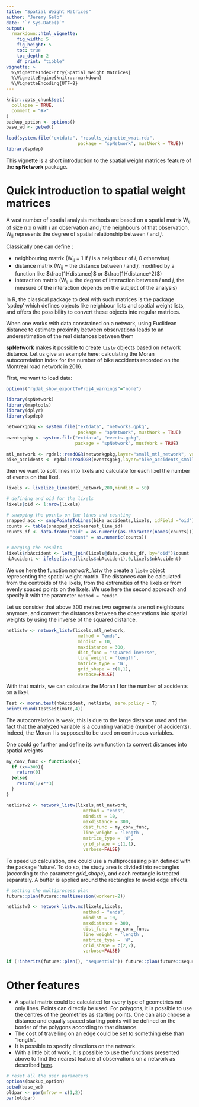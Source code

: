 ```yaml
---
title: "Spatial Weight Matrices"
author: "Jeremy Gelb"
date: "`r Sys.Date()`"
output:
  rmarkdown::html_vignette:
    fig_width: 5
    fig_height: 5
    toc: true
    toc_depth: 2
    df_print: "tibble"
vignette: >
  %\VignetteIndexEntry{Spatial Weight Matrices}
  %\VignetteEngine{knitr::rmarkdown}
  %\VignetteEncoding{UTF-8}
---
```


```r
knitr::opts_chunk$set(
  collapse = TRUE,
  comment = "#>"
)
backup_option <- options()
base_wd <- getwd()
```

```r
load(system.file("extdata", "results_vignette_wmat.rda",
                           package = "spNetwork", mustWork = TRUE))
library(spdep)
```

This vignette is a short introduction to the spatial weight matrices feature of the **spNetwork** package.

# Quick introduction to spatial weight matrices

A vast number of spatial analysis methods are based on a spatial matrix W<sub>ij</sub> of size  *n* x *n* with *i* an observation and *j* the neighbours of that observation. W<sub>ij</sub> represents the degree of spatial relationship between *i* and *j*.

Classically one can define : 

* neighbouring matrix (W<sub>ij</sub> = 1 if *j* is a neighbour of *i*, 0 otherwise)
* distance matrix (W<sub>ij</sub> = the distance between *i* and *j*, modified by a function like $\frac{1}{distance}$ or $\frac{1}{distance^2}$)
* interaction matrix (W<sub>ij</sub> = the degree of interaction between *i* and *j*, the measure of the interaction depends on the subject of the analysis)

In R, the classical package to deal with such matrices is the package 'spdep' which defines objects like neighbour lists and spatial weight lists, and offers the possibility to convert these objects into regular matrices.

When one works with data constrained on a network, using Euclidean distance to estimate proximity between observations leads to an underestimation of the real distances between them

**spNetwork** makes it possible to create `listw` objects based on network distance. Let us give an example here: calculating the Moran autocorrelation index for the number of bike accidents recorded on the Montreal road network in 2016.

First, we want to load data:

```r
options("rgdal_show_exportToProj4_warnings"="none")

library(spNetwork)
library(maptools)
library(dplyr)
library(spdep)

networkgpkg <- system.file("extdata", "networks.gpkg",
                           package = "spNetwork", mustWork = TRUE)
eventsgpkg <- system.file("extdata", "events.gpkg",
                          package = "spNetwork", mustWork = TRUE)

mtl_network <- rgdal::readOGR(networkgpkg,layer="small_mtl_network", verbose = FALSE)
bike_accidents <- rgdal::readOGR(eventsgpkg,layer="bike_accidents_small", verbose = FALSE)


```

then we want to split lines into lixels and calculate for each lixel the number of events on that lixel.

```r
lixels <- lixelize_lines(mtl_network,200,mindist = 50)

# defining and oid for the lixels
lixels$oid <- 1:nrow(lixels)

# snapping the points on the lines and counting
snapped_acc <- snapPointsToLines(bike_accidents,lixels, idField ="oid")
counts <- table(snapped_acc$nearest_line_id)
counts_df <- data.frame("oid" = as.numeric(as.character(names(counts))),
                        "count" = as.numeric(counts))

# merging the results
lixels$nbAccident <- left_join(lixels@data,counts_df, by="oid")$count
nbAccident <- ifelse(is.na(lixels$nbAccident),0,lixels$nbAccident)
```

We use here the function *network_listw* the create a `listw` object representing the spatial weight matrix. The distances can be calculated from the centroids of the lixels, from the extremities of the lixels or from evenly spaced points on the lixels. We use here the second approach and specify it with the parameter `method = "ends"`.

Let us consider that above 300 metres two segments are not neighbours anymore, and convert the distances between the observations into spatial weights by using the inverse of the squared distance.

```r
netlistw <- network_listw(lixels,mtl_network,
                           method = "ends",
                           mindist = 10,
                           maxdistance = 300,
                           dist_func = "squared inverse",
                           line_weight = 'length',
                           matrice_type = 'W',
                           grid_shape = c(1,1),
                           verbose=FALSE)
```
With that matrix, we can calculate the Moran I for the number of accidents on a lixel.

```r
Test <- moran.test(nbAccident, netlistw, zero.policy = T)
print(round(Test$estimate,4))
```

The autocorrelation is weak, this is due to the large distance used and the fact that the analyzed variable is a counting variable (number of accidents). Indeed, the Moran I is supposed to be used on continuous variables.

One could go further and define its own function to convert distances into spatial weights

```r
my_conv_func <- function(x){
  if (x>=300){
    return(0)
  }else{
    return(1/x**3)
  }
}

netlistw2 <- network_listw(lixels,mtl_network,
                             method = "ends",
                             mindist = 10,
                             maxdistance = 300,
                             dist_func = my_conv_func,
                             line_weight = 'length',
                             matrice_type = 'W',
                             grid_shape = c(1,1),
                             verbose=FALSE)

```

To speed up calculation, one could use a multiprocessing plan defined with the package 'future'. To do so, the study area is divided into rectangles (according to the parameter *grid_shape*), and each rectangle is treated separately. A buffer is applied around the rectangles to avoid edge effects.

```r
# setting the multiprocess plan
future::plan(future::multisession(workers=2))

netlistw3 <- network_listw.mc(lixels,lixels,
                             method = "ends",
                             mindist = 10,
                             maxdistance = 300,
                             dist_func = my_conv_func,
                             line_weight = 'length',
                             matrice_type = 'W',
                             grid_shape = c(2,2),
                             verbose=FALSE)

if (!inherits(future::plan(), "sequential")) future::plan(future::sequential)
```

# Other features

* A spatial matrix could be calculated for every type of geometries not only lines. Points can directly be used. For polygons, it is possible to use the centres of the geometries as starting points. One can also choose a distance and equally spaced starting points will be defined on the border of the polygons according to that distance.
* The cost of travelling on an edge could be set to something else than "length".
* It is possible to specify directions on the network.
* With a little bit of work, it is possible to use the functions presented above to find the nearest feature of observations on a network as described [here](https://github.com/JeremyGelb/spNetwork/issues/3).

```r
# reset all the user parameters
options(backup_option)
setwd(base_wd)
oldpar <- par(mfrow = c(1,2))
par(oldpar)
```
